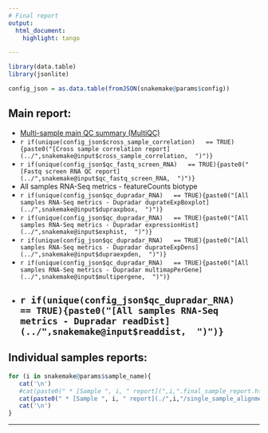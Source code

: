 ```yaml
---
# Final report
output:
  html_document:
    highlight: tango

---
```


```r
library(data.table)
library(jsonlite)

```


```r
config_json = as.data.table(fromJSON(snakemake@params$config))

```
## Main report:
* [Multi-sample main QC summary (MultiQC)](../`r snakemake@input$all_sample_multiqc`)
* `r if(unique(config_json$cross_sample_correlation)   == TRUE){paste0("[Cross sample correlation report](../",snakemake@input$cross_sample_correlation,  ")")} `
* `r if(unique(config_json$qc_fastq_screen_RNA)   == TRUE){paste0("[Fastq screen RNA QC report](../",snakemake@input$qc_fastq_screen_RNA,  ")")} `
* All samples RNA-Seq metrics - featureCounts biotype
* `r if(unique(config_json$qc_dupradar_RNA)   == TRUE){paste0("[All samples RNA-Seq metrics - Dupradar duprateExpBoxplot](../",snakemake@input$dupraxpbox,  ")")} `
* `r if(unique(config_json$qc_dupradar_RNA)   == TRUE){paste0("[All samples RNA-Seq metrics - Dupradar expressionHist](../",snakemake@input$exphist,  ")")} `
* `r if(unique(config_json$qc_dupradar_RNA)   == TRUE){paste0("[All samples RNA-Seq metrics - Dupradar duprateExpDens](../",snakemake@input$dupraexpden,  ")")} `
* `r if(unique(config_json$qc_dupradar_RNA)   == TRUE){paste0("[All samples RNA-Seq metrics - Dupradar multimapPerGene](../",snakemake@input$multipergene,  ")")} `
* `r if(unique(config_json$qc_dupradar_RNA)   == TRUE){paste0("[All samples RNA-Seq metrics - Dupradar readDist](../",snakemake@input$readdist,  ")")} `
---

## Individual samples reports:
```r
for (i in snakemake@params$sample_name){
   cat('\n')
   #cat(paste0(" * [Sample ", i, " report](",i,".final_sample_report.html)\n"))
   cat(paste0(" * [Sample ", i, " report](./",i,"/single_sample_alignment_report.html)\n"))
   cat('\n')
}
```





---



